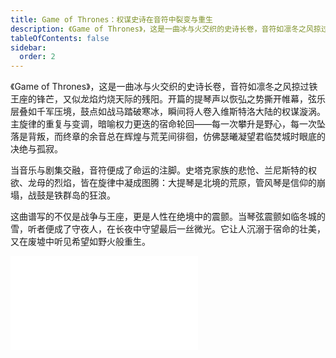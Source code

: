 ```yaml
---
title: Game of Thrones：权谋史诗在音符中裂变与重生
description: 《Game of Thrones》，这是一曲冰与火交织的史诗长卷，音符如凛冬之风掠过铁王座的锋芒，又似龙焰灼烧天际的残阳。开篇的提琴声以恢弘之势撕开帷幕，弦乐层叠如千军压境，鼓点如战马踏破寒冰，瞬间将人卷入维斯特洛大陆的权谋漩涡。主旋律的重复与变调，暗喻权力更迭的宿命轮回——每一次攀升是野心，每一次坠落是背叛，而终章的余音总在辉煌与荒芜间徘徊，仿佛瑟曦凝望君临焚城时眼底的决绝与孤寂。
tableOfContents: false
sidebar:
  order: 2
---
```


《Game of Thrones》，这是一曲冰与火交织的史诗长卷，音符如凛冬之风掠过铁王座的锋芒，又似龙焰灼烧天际的残阳。开篇的提琴声以恢弘之势撕开帷幕，弦乐层叠如千军压境，鼓点如战马踏破寒冰，瞬间将人卷入维斯特洛大陆的权谋漩涡。主旋律的重复与变调，暗喻权力更迭的宿命轮回——每一次攀升是野心，每一次坠落是背叛，而终章的余音总在辉煌与荒芜间徘徊，仿佛瑟曦凝望君临焚城时眼底的决绝与孤寂。

当音乐与剧集交融，音符便成了命运的注脚。史塔克家族的悲怆、兰尼斯特的权欲、龙母的烈焰，皆在旋律中凝成图腾：大提琴是北境的荒原，管风琴是信仰的崩塌，战鼓是铁群岛的狂浪。

这曲谱写的不仅是战争与王座，更是人性在绝境中的震颤。当琴弦震颤如临冬城的雪，听者便成了守夜人，在长夜中守望最后一丝微光。它让人沉溺于宿命的壮美，又在废墟中听见希望如野火般重生。

<iframe class="bili-video" src="//player.bilibili.com/player.html?isOutside=true&aid=114314178467975&bvid=BV1UsdLYTEgP&cid=29342107531&p=1" scrolling="no" border="0" frameborder="no" framespacing="0" allowfullscreen="true"></iframe>